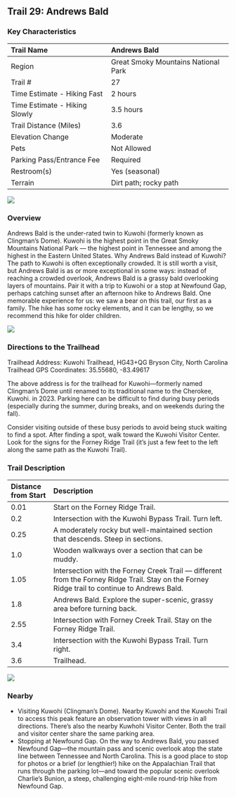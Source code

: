 ## Trail 29: Andrews Bald

### Key Characteristics

| Trail Name                    | Andrews Bald                        |
|:------------------------------|:------------------------------------|
| Region                        | Great Smoky Mountains National Park |
| Trail \#                      | 27                                  |
| Time Estimate - Hiking Fast   | 2 hours                             |
| Time Estimate - Hiking Slowly | 3.5 hours                           |
| Trail Distance (Miles)        | 3.6                                 |
| Elevation Change              | Moderate                            |
| Pets                          | Not Allowed                         |
| Parking Pass/Entrance Fee     | Required                            |
| Restroom(s)                   | Yes (seasonal)                      |
| Terrain                       | Dirt path; rocky path               |

![](maps/trail-29-map.jpeg)

### Overview

Andrews Bald is the under-rated twin to Kuwohi (formerly known as Clingman's Dome). Kuwohi is the highest point in the Great Smoky Mountains National Park --- the highest point in Tennessee and among the highest in the Eastern United States. Why Andrews Bald instead of Kuwohi? The path to Kuwohi is often exceptionally crowded. It is still worth a visit, but Andrews Bald is as or more exceptional in some ways: instead of reaching a crowded overlook, Andrews Bald is a grassy bald overlooking layers of mountains. Pair it with a trip to Kuwohi or a stop at Newfound Gap, perhaps catching sunset after an afternoon hike to Andrews Bald. One memorable experience for us: we saw a bear on this trail, our first as a family. The hike has some rocky elements, and it can be lengthy, so we recommend this hike for older children.

![](img/trail-29-figure-01.jpg)

### Directions to the Trailhead

Trailhead Address: Kuwohi Trailhead, HG43+QG Bryson City, North Carolina
Trailhead GPS Coordinates: 35.55680, -83.49617

The above address is for the trailhead for Kuwohi---formerly named Clingman's Dome until renamed to its traditional name to the Cherokee, Kuwohi. in 2023. Parking here can be difficult to find during busy periods (especially during the summer, during breaks, and on weekends during the fall).

Consider visiting outside of these busy periods to avoid being stuck waiting to find a spot. After finding a spot, walk toward the Kuwohi Visitor Center. Look for the signs for the Forney Ridge Trail (it's just a few feet to the left along the same path as the Kuwohi Trail).

### Trail Description

| Distance from Start | Description                                                                                                                                     |
|:-------------|:--------------------------------------------------------|
| 0.01                | Start on the Forney Ridge Trail.                                                                                                                |
| 0.2                 | Intersection with the Kuwohi Bypass Trail. Turn left.                                                                                           |
| 0.25                | A moderately rocky but well-maintained section that descends. Steep in sections.                                                                |
| 1.0                 | Wooden walkways over a section that can be muddy.                                                                                               |
| 1.05                | Intersection with the Forney Creek Trail --- different from the Forney Ridge Trail. Stay on the Forney Ridge trail to continue to Andrews Bald. |
| 1.8                 | Andrews Bald. Explore the super-scenic, grassy area before turning back.                                                                        |
| 2.55                | Intersection with Forney Creek Trail. Stay on the Forney Ridge Trail.                                                                           |
| 3.4                 | Intersection with the Kuwohi Bypass Trail. Turn right.                                                                                          |
| 3.6                 | Trailhead.                                                                                                                                      |

![](img/trail-29-figure-02.jpg)

### Nearby

-   Visiting Kuwohi (Clingman's Dome). Nearby Kuwohi and the Kuwohi Trail to access this peak feature an observation tower with views in all directions. There's also the nearby Kuwhohi Visitor Center. Both the trail and visitor center share the same parking area.
-   Stopping at Newfound Gap. On the way to Andrews Bald, you passed Newfound Gap---the mountain pass and scenic overlook atop the state line between Tennessee and North Carolina. This is a good place to stop for photos or a brief (or lengthier!) hike on the Appalachian Trail that runs through the parking lot---and toward the popular scenic overlook Charlie's Bunion, a steep, challenging eight-mile round-trip hike from Newfound Gap.
